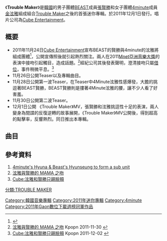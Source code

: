
{{Infobox Album
| Name = Trouble Maker
| Cover = TroubleMaker EP.jpg
| Artist = [[TROUBLE_MAKER|TROUBLE MAKER]] 
| Type = 迷你專輯
| Released = 2011年12月1日
| Recorded = 2011年
| Genre = [[K-POP|K-POP]]
| Length = 
| Label = [[Cube_Entertainment|Cube Entertainment]]
| Producer = 
| Certification  = 
| Chart position = 
| Reviews = 
| Last album            = -
| This album            = '''Trouble Maker'''<br />（2011年）
| Next album            = [[Chemistry_(EP)|CHEMISTRY]]<br />（2013年）
| Misc           = 
}}
《'''Trouble Maker'''》是[[韓國|韓國]]的男子團體[[BEAST|BEAST]]成員[[張賢勝|張賢勝]]和女子團體[[4minute|4minute]]成員[[金泫雅|金泫雅]]組成組合[[Trouble_Maker|Trouble Maker]]之後的首張迷你專輯。於2011年12月1日發行。唱片公司為[[Cube_Entertainment|Cube Entertainment]]。

== 概要 ==
*2011年11月24日[[Cube_Entertainment|Cube Entertainment]]宣布BEAST的賢勝與4minute的泫雅將組成團體<ref>{{cite web | url =http://www.dkpopnews.net/2011/11/news-4minute-hyuna-b2st-hyunseung-to.html | title =4minute’s Hyuna & Beast’s Hyunseung to form a sub unit | language =en | accessdate =2014-04-18 | archive-date =2017-06-01 | archive-url =https://web.archive.org/web/20170601021549/http://www.dkpopnews.net/2011/11/news-4minute-hyuna-b2st-hyunseung-to.html | dead-url =no }}</ref>，公開宣傳照後就引起熱烈關注。兩人在2011[[Mnet亞洲音樂大獎|Mnet亞洲音樂大獎]]的表演中接吻引起觸目，造成話題。<ref>[http://kpopn.com/2011/11/30/94481/  泫雅與賢勝的 MAMA 之吻] {{Wayback|url=http://kpopn.com/2011/11/30/94481/ |date=20111202212815 }} Kpopn 2011-11-30 {{zh-tw}}</ref>經紀公司其後發表聲明，澄清接吻只屬[[借位|借位]]，事件稍微平息。<ref>[http://kpopn.com/2011/12/02/94936/ Cube:泫雅和賢勝只親臉頰] {{Wayback|url=http://kpopn.com/2011/12/02/94936/ |date=20111204190510 }} Kpopn 2011-12-02 {{zh-tw}}</ref>
*11月26日公開Teaser以及專輯曲目。
*11月28日公開第一波Teaser，在Teaser中4Minute泫雅性感爆發，大膽的挑逗著BEAST賢勝，BEAST賢勝則是摟著4Minute泫雅的腰，讓不少人看了好害羞。
*11月30日公開第二波Teaser。
*12月1日公開 《Trouble Maker》MV，張賢勝和泫雅挑逗性十足的表演，兩人變身為間諜的反復逆轉的故事展開，《Trouble Maker》MV公開後，得到超高的點擊率，反響熱烈。同日推出本專輯。

== 曲目 ==
{{tracklist
| full_width      = yes
| collapsed       = 
| headline        = 
| extra_column    = 
| total_length    =

| title1          = Trouble Maker
| note1           = 
| music1          = 新沙洞老虎<br>Rado<br>LE
| lyrics1         = 新沙洞老虎<br>Rado
| arranger1       = 新沙洞老虎
| length1         = 4:19

| title2          = 不想聽的話（듣기싫은말）
| note2           = 
| music2          = Rado
| lyrics2         = Rado
| arranger2       = Rado
| length2         = 3:25

| title3          = Time
| note3           = 泫雅 feat. Rado
| music3          = Rado
| lyrics3         = Rado
| arranger3       = Rado
| length3         = 3:31

| title4          = 怎樣都不是（아무렇치 않니）
| note4           = 賢勝
| music4          = 전군
| lyrics4         = 전군
| arranger4       = 라도
| length4         = 3:02

}}

==參考資料==
# [http://www.dkpopnews.net/2011/11/news-4minute-hyuna-b2st-hyunseung-to.html  4minute's Hyuna & Beast's Hyunseung to form a sub unit]{{Wayback|url=http://www.dkpopnews.net/2011/11/news-4minute-hyuna-b2st-hyunseung-to.html |date=20170601021549 }}
# [https://web.archive.org/web/20111202212815/http://kpopn.com/2011/11/30/94481/ 泫雅與賢勝的 MAMA 之吻]
# [https://web.archive.org/web/20111204190510/http://kpopn.com/2011/12/02/94936/ Cube:泫雅和賢勝只親臉頰]
{{reflist}}

{{Gaon單曲週榜冠軍 (2011年)|2011年12月24日}}
{{Cube Entertainment}}
{{Hyuna}}
{{4minute}}
{{BEAST}}

[[分類:TROUBLE_MAKER|分類:TROUBLE MAKER]]
[[Category:韓國音樂專輯|Category:韓國音樂專輯]]
[[Category:2011年迷你專輯|Category:2011年迷你專輯]]
[[Category:4minute|Category:4minute]]
[[Category:2011年Gaon數位下載週榜冠軍作品|Category:2011年Gaon數位下載週榜冠軍作品]]